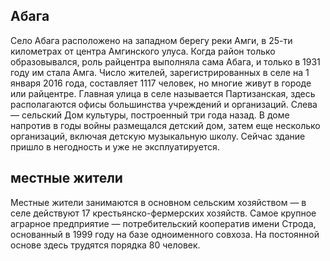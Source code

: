 

## Абага

Село Абага расположено на западном берегу реки Амги, в 25-ти километрах от центра Амгинского улуса. Когда район только образовывался, роль райцентра выполняла сама Абага, и только в 1931 году им стала Амга. Число жителей, зарегистрированных в селе на 1 января 2016 года, составляет 1117 человек, но многие живут в городе или райцентре.
Главная улица в селе называется Партизанская, здесь располагаются офисы большинства учреждений и организаций. Слева — сельский Дом культуры, построенный три года назад. В доме напротив в годы войны размещался детский дом, затем еще несколько организаций, включая детскую музыкальную школу. Сейчас здание пришло в негодность и уже не эксплуатируется.



<Screenshot src={customThemeImage} alt="Custom theme" />

## местные жители
Местные жители занимаются в основном сельским хозяйством — в селе действуют 17 крестьянско-фермерских хозяйств. Самое крупное аграрное предприятие — потребительский кооператив имени Строда, основанный в 1999 году на базе одноименного совхоза. На постоянной основе здесь трудятся порядка 80 человек.
